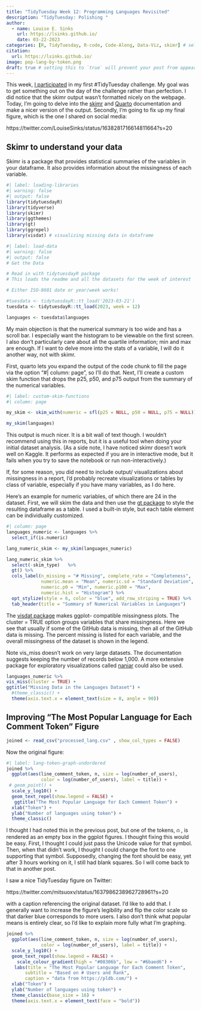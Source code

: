 ```yaml
---
title: "TidyTuesday Week 12: Programming Languages Revisited"
description: "TidyTuesday: Polishing "
author:
  - name: Louise E. Sinks
    url: https://lsinks.github.io/
    date: 03-22-2023
categories: [R, TidyTuesday, R-code, Code-Along, Data-Viz, skimr] # self-defined categories
citation:
  url: https://lsinks.github.io/ 
image: pop-lang-by-token.png
draft: true # setting this to `true` will prevent your post from appearing on your listing page until you're ready!
---
```


This week, [I participated](https://lsinks.github.io/posts/2023-03-21-tidytuesday-programming-languages/) in my first #TidyTuesday challenge. My goal was to get something out on the day of the challenge rather than perfection. I did notice that the skimr output wasn't formatted nicely on the webpage. Today, I'm going to delve into the [skimr](https://cran.r-project.org/web/packages/skimr/index.html) and [Quarto](https://quarto.org/docs/output-formats/page-layout.html) documentation and make a nicer version of the output. Secondly, I'm going to fix up my final figure, which is the one I shared on social media:

https://twitter.com/LouiseSinks/status/1638281716614811664?s=20

## Skimr to understand your data

Skimr is a package that provides statistical summaries of the variables in your dataframe. It also provides information about the missingness of each variable.

```r
#| label: loading-libraries
#| warning: false
#| output: false
library(tidytuesdayR)
library(tidyverse)
library(skimr)
library(ggthemes)
library(gt)
library(ggrepel)
library(visdat) # visualizing missing data in dataframe
```

```r
#| label: load-data
#| warning: false
#| output: false
# Get the Data

# Read in with tidytuesdayR package 
# This loads the readme and all the datasets for the week of interest

# Either ISO-8601 date or year/week works!

#tuesdata <- tidytuesdayR::tt_load('2023-03-21')
tuesdata <- tidytuesdayR::tt_load(2023, week = 12)

languages <- tuesdata$languages
```

My main objection is that the numerical summary is too wide and has a scroll bar. I especially want the histogram to be viewable on the first screen. I also don't particularly care about all the quartile information; min and max are enough. If I want to delve more into the stats of a variable, I will do it another way, not with skimr.

First, quarto lets you expand the output of the code chunk to fill the page via the option "#\| column: page", so I'll do that. Next, I'll create a custom skim function that drops the p25, p50, and p75 output from the summary of the numerical variables.

```r
#| label: custom-skim-functions
#| column: page

my_skim <- skim_with(numeric = sfl(p25 = NULL, p50 = NULL, p75 = NULL)) 

my_skim(languages)
```

This output is much nicer. It is a bit wall of text though. I wouldn't recommend using this in reports, but it is a useful tool when doing your initial dataset analysis. (As a side note, I have noticed skimr doesn't work well on Kaggle. It performs as expected if you are in interactive mode, but it fails when you try to save the notebook or run non-interactively.)

If, for some reason, you did need to include output/ visualizations about missingness in a report, I'd probably recreate visualizations or tables by class of variable, especially if you have many variables, as I do here.

Here's an example for numeric variables, of which there are 24 in the dataset. First, we will skim the data and then use the [gt package](https://gt.rstudio.com/) to style the resulting dataframe as a table. I used a built-in style, but each table element can be individually customized.

```r
#| column: page
languages_numeric <- languages %>%
  select_if(is.numeric)

lang_numeric_skim <- my_skim(languages_numeric)

lang_numeric_skim %>%
  select(-skim_type)   %>% 
  gt() %>%
  cols_label(n_missing = "# Missing", complete_rate = "Completeness", 
             numeric.mean = "Mean", numeric.sd = "Standard Deviation",
             numeric.p0 = "Min", numeric.p100 = "Max",
             numeric.hist = "Histogram") %>%
  opt_stylize(style = 6, color = "blue", add_row_striping = TRUE) %>%
  tab_header(title = "Summary of Numerical Variables in Languages") 

```

The [visdat package](https://cran.r-project.org/web/packages/visdat/) makes ggplot- compatible missingness plots. The cluster = TRUE option groups variables that share missingness. Here we see that usually if some of the GitHub data is missing, then all of the GitHub data is missing. The percent missing is listed for each variable, and the overall missingness of the dataset is shown in the legend.

Note vis_miss doesn't work on very large datasets. The documentation suggests keeping the number of records below 1,000. A more extensive package for exploratory visualizations called [naniar](https://naniar.njtierney.com/) could also be used.

```r
languages_numeric %>%
vis_miss(cluster = TRUE) +
ggtitle("Missing Data in the Languages Dataset") +
  #theme_classic() +
  theme(axis.text.x = element_text(size = 8, angle = 90))
```

## Improving "The Most Popular Language for Each Comment Token" Figure

```r
joined <- read_csv("processed_lang.csv" , show_col_types = FALSE)
```

Now the original figure:

```r
#| label: lang-token-graph-undordered
joined %>%
  ggplot(aes(line_comment_token, n, size = log(number_of_users), 
             color = log(number_of_users), label = title)) +
 # geom_point() +
  scale_y_log10() +
  geom_text_repel(show.legend = FALSE) +
   ggtitle("The Most Popular Language for Each Comment Token") +
  xlab("Token") +
  ylab("Number of languages using token") +
  theme_classic()
```

I thought I had noted this in the previous post, but one of the tokens, ⍝ , is rendered as an empty box in the ggplot figures. I thought fixing this would be easy. First, I thought I could just pass the Unicode value for that symbol. Then, when that didn't work, I thought I could change the font to one supporting that symbol. Supposedly, changing the font should be easy, yet after 3 hours working on it, I still had blank squares. So I will come back to that in another post.

I saw a nice TidyTuesday figure on Twitter:

https://twitter.com/mitsuoxv/status/1637986238962728961?s=20

with a caption referencing the original dataset. I'd like to add that. I generally want to increase the figure's legibility and flip the color scale so that darker blue corresponds to more users. I also don't think what popular means is entirely clear, so I'd like to explain more fully what I'm graphing.

```r
joined %>%
  ggplot(aes(line_comment_token, n, size = log(number_of_users), 
             color = log(number_of_users), label = title)) +
  scale_y_log10() +
  geom_text_repel(show.legend = FALSE) +
    scale_colour_gradient(high = "#08306b", low = "#6baed6") + 
   labs(title = "The Most Popular Language for Each Comment Token",
       subtitle = "Based on # Users and Rank",
       caption = "data from https://pldb.com/") +
  xlab("Token") +
  ylab("Number of languages using token") +
  theme_classic(base_size = 16) +
  theme(axis.text.x = element_text(face = "bold"))
```
